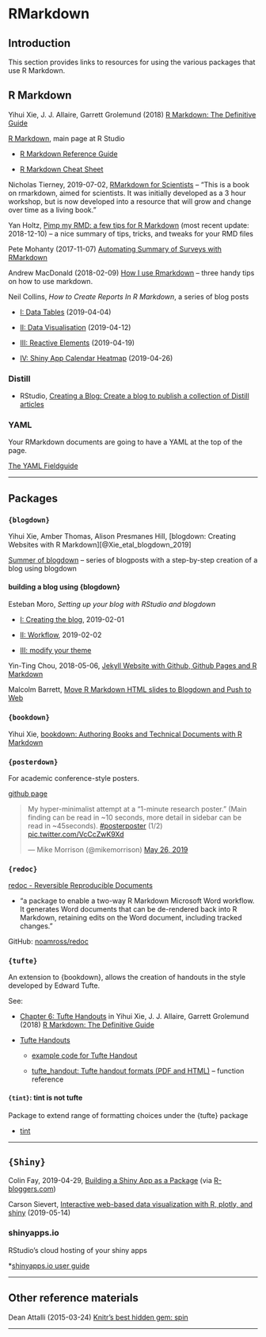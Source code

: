 # RMarkdown {#RMarkdown}



## Introduction

This section provides links to resources for using the various packages that use R Markdown.


## R Markdown

Yihui Xie, J. J. Allaire, Garrett Grolemund (2018) [R Markdown: The Definitive Guide](https://bookdown.org/yihui/rmarkdown/) 


[R Markdown](http://rmarkdown.rstudio.com/), main page at R Studio

* [R Markdown Reference Guide](https://www.rstudio.com/wp-content/uploads/2015/03/rmarkdown-reference.pdf)

* [R Markdown Cheat Sheet](https://www.rstudio.com/wp-content/uploads/2016/03/rmarkdown-cheatsheet-2.0.pdf)


Nicholas Tierney, 2019-07-02, [RMarkdown for Scientists](https://rmd4sci.njtierney.com/) -- "This is a book on rmarkdown, aimed for scientists. It was initially developed as a 3 hour workshop, but is now developed into a resource that will grow and change over time as a living book."

Yan Holtz, [Pimp my RMD: a few tips for R Markdown](https://holtzy.github.io/Pimp-my-rmd/) (most recent update: 2018-12-10) -- a nice summary of tips, tricks, and tweaks for  your RMD files


Pete Mohanty (2017-11-07) [Automating Summary of Surveys with RMarkdown](https://rviews.rstudio.com/2017/11/07/automating-summary-of-surveys-with-rmarkdown/)


Andrew MacDonald (2018-02-09) [How I use Rmarkdown](http://thestudyofthehousehold.com/post/how-i-use-rmarkdown/) -- three handy tips on how to use markdown.



Neil Collins, _How to Create Reports In R Markdown_, a series of blog posts

* [I: Data Tables](https://www.sportscidata.com/2019/04/04/how-to-create-interactive-reports-with-r-markdown-part-i/) (2019-04-04)

* [II: Data Visualisation](https://www.sportscidata.com/2019/04/12/using-data-visualisation-in-r-markdown/) (2019-04-12)

* [III: Reactive Elements](https://www.sportscidata.com/2019/04/19/how-to-create-interactive-reports-in-r-markdown-shiny-reactive-elements/) (2019-04-19)

* [IV: Shiny App Calendar Heatmap](https://www.sportscidata.com/2019/04/26/how-to-create-reports-in-r-markdown-shiny-app-calendar-heatmap/) (2019-04-26)


### Distill

* RStudio, [Creating a Blog: Create a blog to publish a collection of Distill articles](https://rstudio.github.io/distill/blog.html)


### YAML

Your RMarkdown documents are going to have a YAML at the top of the page.

[The YAML Fieldguide](http://ymlthis.r-lib.org/articles/yaml-fieldguide.html)


***

## Packages

### `{blogdown}`

Yihui Xie, Amber Thomas, Alison Presmanes Hill, [blogdown: Creating Websites with R Markdown][@Xie_etal_blogdown_2019]

[Summer of blogdown](https://summer-of-blogdown.netlify.com/) -- series of blogposts with a step-by-step creation of a blog using blogdown


#### building a blog using {blogdown}

Esteban Moro, _Setting up your blog with RStudio and blogdown_

* [I: Creating the blog](http://estebanmoro.org/post/2019-02-02-setting-up-your-blog-with-rstudio-and-blogdown-i-creating-the-blog/), 2019-02-01

* [II: Workflow](http://estebanmoro.org/post/2019-02-01-setting-up-your-blog-with-rstudio-and-blogdown/), 2019-02-02

* [III: modify your theme](http://estebanmoro.org/post/2019-02-04-setting-up-your-blog-with-rstudio-and-blogdown-iii-modify-your-theme/)


Yin-Ting Chou, 2018-05-06, [Jekyll Website with Github, Github Pages and R Markdown](https://yintingchou.com/posts/jekyll-website-with-github-github-pages-and-r-markdown/)

Malcolm Barrett, [Move R Markdown HTML slides to Blogdown and Push to Web](https://gist.github.com/malcolmbarrett/7c5935d1734016dcb0b2c81b9bc3b549)




### `{bookdown}`

Yihui Xie, [bookdown: Authoring Books and Technical Documents with R Markdown](https://bookdown.org/yihui/bookdown/)



### `{posterdown}`

For academic conference-style posters.

[github page](https://github.com/brentthorne/posterdown/blob/master/README.md)


<blockquote class="twitter-tweet" data-lang="en"><p lang="en" dir="ltr">My hyper-minimalist attempt at a “1-minute research poster.” (Main finding can be read in ~10 seconds, more detail in sidebar can be read in ~45seconds). <a href="https://twitter.com/hashtag/posterposter?src=hash&amp;ref_src=twsrc%5Etfw">#posterposter</a> (1/2) <a href="https://t.co/VcCcZwK9Xd">pic.twitter.com/VcCcZwK9Xd</a></p>&mdash; Mike Morrison (@mikemorrison) <a href="https://twitter.com/mikemorrison/status/1132687984938106882?ref_src=twsrc%5Etfw">May 26, 2019</a></blockquote>



### `{redoc}`

[redoc - Reversible Reproducible Documents](https://noamross.github.io/redoc/)

* "a package to enable a two-way R Markdown Microsoft Word workflow. It generates Word documents that can be de-rendered back into R Markdown, retaining edits on the Word document, including tracked changes."

GitHub: [noamross/redoc](https://github.com/noamross/redoc)



### `{tufte}`

An extension to {bookdown}, allows the creation of handouts in the style developed by Edward Tufte.

See:

* [Chapter 6: Tufte Handouts](https://bookdown.org/yihui/rmarkdown/tufte-handouts.html) in Yihui Xie, J. J. Allaire, Garrett Grolemund (2018) [R Markdown: The Definitive Guide](https://bookdown.org/yihui/rmarkdown/) 

* [Tufte Handouts](https://garrettgman.github.io/rmarkdown/tufte_handout_format.html)

  - [example code for Tufte Handout](https://raw.githubusercontent.com/rstudio/tufte/master/inst/rmarkdown/templates/tufte_html/skeleton/skeleton.Rmd)
  
  -  [tufte_handout: Tufte handout formats (PDF and HTML)](https://rdrr.io/cran/tufte/man/tufte_handout.html) -- function reference

#### `{tint}`: tint is not tufte

Package to extend range of formatting choices under the {tufte} package

* [tint](http://dirk.eddelbuettel.com/code/tint.html)



***

## `{Shiny}`

Colin Fay, 2019-04-29, [Building a Shiny App as a Package](https://www.r-bloggers.com/building-a-shiny-app-as-a-package/) (via [R-bloggers.com](https://www.r-bloggers.com/))



Carson Sievert, [Interactive web-based data visualization with R, plotly, and shiny](https://plotly-r.com/) (2019-05-14)




### shinyapps.io

RStudio's cloud hosting of your shiny apps

*[shinyapps.io user guide](https://docs.rstudio.com/shinyapps.io/index.html)


***

## Other reference materials

Dean Attalli (2015-03-24) [Knitr's best hidden gem: spin](http://deanattali.com/2015/03/24/knitrs-best-hidden-gem-spin/)


***

